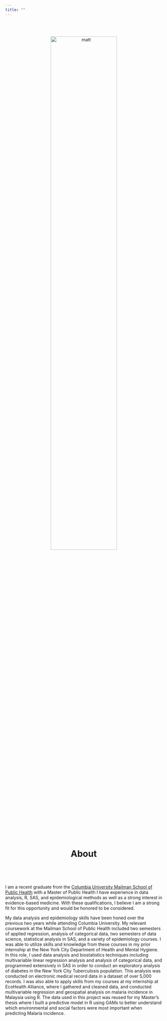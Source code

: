 ```yaml
---
title: ""
---
```

<center>

<br>
<br>

<img src="images/headshot_circular.png" alt="matt" style="width:65%">

<br>

# __About__

<br>

</center>
<left>

<br>


I am a recent graduate from the [Columbia University Mailman School of Public Health](http://www.mailman.columbia.edu/) with a Master of Public Health I have experience in data analysis, R, SAS, and epidemiological methods as well as a strong interest in evidence-based medicine. With these qualifications, I believe I am a strong fit for this opportunity and would be honored to be considered.

My data analysis and epidemiology skills have been honed over the previous two years while attending Columbia University. My relevant coursework at the Mailman School of Public Health included two semesters of applied regression, analysis of categorical data, two semesters of data science, statistical analysis in SAS, and a variety of epidemiology courses. I was able to utilize skills and knowledge from these courses in my prior internship at the New York City Department of Health and Mental Hygiene. In this role, I used data analysis and biostatistics techniques including multivariable linear regression analysis and analysis of categorical data, and programmed extensively in SAS in order to conduct an exploratory analysis of diabetes in the New York City Tuberculosis population. This analysis was conducted on electronic medical record data in a dataset of over 5,000 records. I was also able to apply skills from my courses at my internship at EcoHealth Alliance, where I gathered and cleaned data, and conducted multivariable regression and geospatial analysis on malaria incidence in Malaysia using R. The data used in this project was reused for my Master’s thesis where I built a predictive model in R using GAMs to better understand which environmental and social factors were most important when predicting Malaria incidence.
